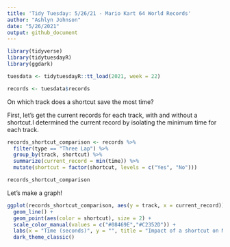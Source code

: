 ```yaml
---
title: 'Tidy Tuesday: 5/26/21 - Mario Kart 64 World Records'
author: "Ashlyn Johnson"
date: "5/26/2021"
output: github_document
---
```


```r
library(tidyverse)
library(tidytuesdayR)
library(ggdark)
```

```r
tuesdata <- tidytuesdayR::tt_load(2021, week = 22)

records <- tuesdata$records
```

On which track does a shortcut save the most time? 

First, let's get the current records for each track, with and without a shortcut.I determined the current record by isolating the minimum time for each track. 

```r

records_shortcut_comparison <- records %>% 
  filter(type == "Three Lap") %>% 
  group_by(track, shortcut) %>% 
  summarize(current_record = min(time)) %>% 
  mutate(shortcut = factor(shortcut, levels = c("Yes", "No")))

records_shortcut_comparison

```

Let's make a graph!

```r
ggplot(records_shortcut_comparison, aes(y = track, x = current_record)) + 
  geom_line() + 
  geom_point(aes(color = shortcut), size = 2) + 
  scale_color_manual(values = c("#08469E","#C2352D")) +
  labs(x = "Time (seconds)", y = "", title = "Impact of a shortcut on Mario Kart 64 World Records", color = "Shortcut?", caption = "data: mkwrs.com \n viz: @ashgjoh") +
  dark_theme_classic()

```





